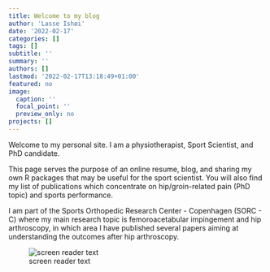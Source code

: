 ```yaml
---
title: Welcome to my blog
author: 'Lasse Ishøi'
date: '2022-02-17'
categories: []
tags: []
subtitle: ''
summary: ''
authors: []
lastmod: '2022-02-17T13:18:49+01:00'
featured: no
image:
  caption: ''
  focal_point: ''
  preview_only: no
projects: []
---
```

Welcome to my personal site. I am a physiotherapist, Sport Scientist, and PhD candidate.  


This page serves the purpose of an online resume, blog, and sharing my own R packages that may be useful for the sport scientist. You will also find my list of publications which concentrate on hip/groin-related pain (PhD topic) and sports performance.  

I am part of the Sports Orthopedic Research Center - Copenhagen (SORC - C) where my main research topic is femoroacetabular impingement and hip arthroscopy, in which area I have published several papers aiming at understanding the outcomes after hip arthroscopy.  

![screen reader text](FootballPitch.png)